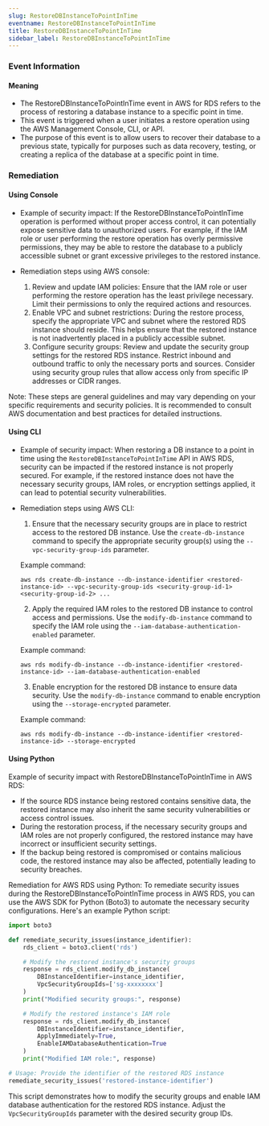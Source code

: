 ```yaml
--- 
slug: RestoreDBInstanceToPointInTime
eventname: RestoreDBInstanceToPointInTime
title: RestoreDBInstanceToPointInTime
sidebar_label: RestoreDBInstanceToPointInTime
---
```

                       
### Event Information

#### Meaning

- The RestoreDBInstanceToPointInTime event in AWS for RDS refers to the process of restoring a database instance to a specific point in time.
- This event is triggered when a user initiates a restore operation using the AWS Management Console, CLI, or API.
- The purpose of this event is to allow users to recover their database to a previous state, typically for purposes such as data recovery, testing, or creating a replica of the database at a specific point in time.

### Remediation

#### Using Console

- Example of security impact: If the RestoreDBInstanceToPointInTime operation is performed without proper access control, it can potentially expose sensitive data to unauthorized users. For example, if the IAM role or user performing the restore operation has overly permissive permissions, they may be able to restore the database to a publicly accessible subnet or grant excessive privileges to the restored instance.

- Remediation steps using AWS console:
  1. Review and update IAM policies: Ensure that the IAM role or user performing the restore operation has the least privilege necessary. Limit their permissions to only the required actions and resources.
  2. Enable VPC and subnet restrictions: During the restore process, specify the appropriate VPC and subnet where the restored RDS instance should reside. This helps ensure that the restored instance is not inadvertently placed in a publicly accessible subnet.
  3. Configure security groups: Review and update the security group settings for the restored RDS instance. Restrict inbound and outbound traffic to only the necessary ports and sources. Consider using security group rules that allow access only from specific IP addresses or CIDR ranges.

Note: These steps are general guidelines and may vary depending on your specific requirements and security policies. It is recommended to consult AWS documentation and best practices for detailed instructions.

#### Using CLI

- Example of security impact: When restoring a DB instance to a point in time using the `RestoreDBInstanceToPointInTime` API in AWS RDS, security can be impacted if the restored instance is not properly secured. For example, if the restored instance does not have the necessary security groups, IAM roles, or encryption settings applied, it can lead to potential security vulnerabilities.

- Remediation steps using AWS CLI:
  1. Ensure that the necessary security groups are in place to restrict access to the restored DB instance. Use the `create-db-instance` command to specify the appropriate security group(s) using the `--vpc-security-group-ids` parameter.
  
  Example command:
  ```
  aws rds create-db-instance --db-instance-identifier <restored-instance-id> --vpc-security-group-ids <security-group-id-1> <security-group-id-2> ...
  ```

  2. Apply the required IAM roles to the restored DB instance to control access and permissions. Use the `modify-db-instance` command to specify the IAM role using the `--iam-database-authentication-enabled` parameter.
  
  Example command:
  ```
  aws rds modify-db-instance --db-instance-identifier <restored-instance-id> --iam-database-authentication-enabled
  ```

  3. Enable encryption for the restored DB instance to ensure data security. Use the `modify-db-instance` command to enable encryption using the `--storage-encrypted` parameter.
  
  Example command:
  ```
  aws rds modify-db-instance --db-instance-identifier <restored-instance-id> --storage-encrypted
  ```

#### Using Python

Example of security impact with RestoreDBInstanceToPointInTime in AWS RDS:
- If the source RDS instance being restored contains sensitive data, the restored instance may also inherit the same security vulnerabilities or access control issues.
- During the restoration process, if the necessary security groups and IAM roles are not properly configured, the restored instance may have incorrect or insufficient security settings.
- If the backup being restored is compromised or contains malicious code, the restored instance may also be affected, potentially leading to security breaches.

Remediation for AWS RDS using Python:
To remediate security issues during the RestoreDBInstanceToPointInTime process in AWS RDS, you can use the AWS SDK for Python (Boto3) to automate the necessary security configurations. Here's an example Python script:

```python
import boto3

def remediate_security_issues(instance_identifier):
    rds_client = boto3.client('rds')

    # Modify the restored instance's security groups
    response = rds_client.modify_db_instance(
        DBInstanceIdentifier=instance_identifier,
        VpcSecurityGroupIds=['sg-xxxxxxxx']
    )
    print("Modified security groups:", response)

    # Modify the restored instance's IAM role
    response = rds_client.modify_db_instance(
        DBInstanceIdentifier=instance_identifier,
        ApplyImmediately=True,
        EnableIAMDatabaseAuthentication=True
    )
    print("Modified IAM role:", response)

# Usage: Provide the identifier of the restored RDS instance
remediate_security_issues('restored-instance-identifier')
```

This script demonstrates how to modify the security groups and enable IAM database authentication for the restored RDS instance. Adjust the `VpcSecurityGroupIds` parameter with the desired security group IDs.


 